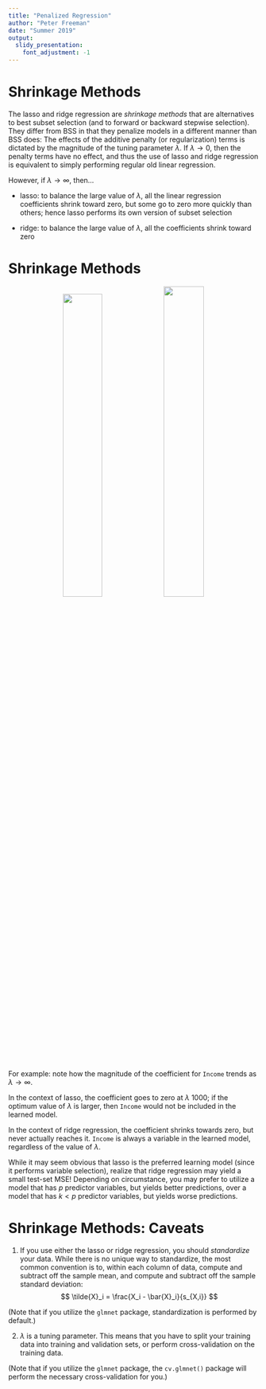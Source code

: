 ```yaml
---
title: "Penalized Regression"
author: "Peter Freeman"
date: "Summer 2019"
output: 
  slidy_presentation:
    font_adjustment: -1
---
```


Shrinkage Methods
===

The lasso and ridge regression are *shrinkage methods* that are alternatives to best subset selection (and to forward or backward stepwise selection). They differ from BSS in that they penalize models in a different manner than BSS does:
\begin{eqnarray*}
{\rm lasso:} &~& {\rm RSS} + \lambda \sum_{i=1}^p \vert \beta_i \vert \\
{\rm ridge:} &~& {\rm RSS} + \lambda \sum_{i=1}^p \beta_i^2
\end{eqnarray*}
The effects of the additive penalty (or regularization) terms is dictated by the magnitude of the tuning parameter $\lambda$. If $\lambda \rightarrow 0$, then the penalty terms have no effect, and thus the use of lasso and ridge regression is equivalent to simply performing regular old linear regression.

However, if $\lambda \rightarrow \infty$, then...

- lasso: to balance the large value of $\lambda$, all the linear regression coefficients shrink toward zero, but some go to zero more quickly than others; hence lasso performs its own version of subset selection

- ridge: to balance the large value of $\lambda$, all the coefficients shrink toward zero

Shrinkage Methods
===

<center> ![](http://www.stat.cmu.edu/~pfreeman/Lasso.png){width=39.5%}
![](http://www.stat.cmu.edu/~pfreeman/Ridge.png){width=40%} </center>

For example: note how the magnitude of the coefficient for `Income` trends as $\lambda \rightarrow \infty$.

In the context of lasso, the coefficient goes to zero at $\lambda ~ 1000$; if the optimum value of $\lambda$ is larger, then `Income` would not be included in the learned model.

In the context of ridge regression, the coefficient shrinks towards zero, but never actually reaches it. `Income` is always a variable in the learned model, regardless of the value of $\lambda$.

While it may seem obvious that lasso is the preferred learning model (since it performs variable selection), realize that ridge regression may yield a small test-set MSE! Depending on circumstance, you may prefer to utilize a model that has $p$ predictor variables, but yields better predictions, over a model that has $k < p$ predictor variables, but yields worse predictions.

Shrinkage Methods: Caveats
===

1. If you use either the lasso or ridge regression, you should *standardize* your data. While there is no unique way to standardize, the most common convention is to, within each column of data, compute and subtract off the sample mean, and compute and subtract off the sample standard deviation:
$$
\tilde{X}_i = \frac{X_i - \bar{X}_i}{s_{X,i}}
$$

(Note that if you utilize the `glmnet` package, standardization is performed by default.)

2. $\lambda$ is a tuning parameter. This means that you have to split your training data into training and validation sets, or perform cross-validation on the training data.

(Note that if you utilize the `glmnet` package, the `cv.glmnet()` package will perform the necessary cross-validation for you.)

